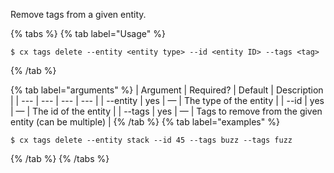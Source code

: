 Remove tags from a given entity.

{% tabs %}
{% tab label="Usage" %}

```shell
$ cx tags delete --entity <entity type> --id <entity ID> --tags <tag>
```
{% /tab %}
    
{% tab label="arguments" %}
| Argument | Required? | Default | Description |
|  ---  |  ---  |  ---  |  ---  |
| \--entity <entity type> | yes | — | The type of the entity |
| \--id <entity ID> | yes | — | The id of the entity |
| \--tags <tag> | yes | — | Tags to remove from the given entity (can be multiple) |
{% /tab %}
{% tab label="examples" %}

```shell
$ cx tags delete --entity stack --id 45 --tags buzz --tags fuzz
```

{% /tab %}
{% /tabs %}
